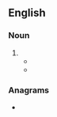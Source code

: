 ==English==

===Noun===
{{en-noun}}

# {{obsolete spelling of|en|chemist}}
#* {{quote-book
|en
|year=1661
|last=Boyle
|first=Robert
|authorlink=Robert Boyle
|chapter=THE CONCLUSION
|title={{w|The Sceptical Chymist|The Sceptical Chymist: or Chymico-Physical Doubts & Paradoxes, Touching the Spagyrist's Principles Commonly call'd Hypostatical, As they are wont to be Propos'd and Defended by the Generality of Alchymists. Whereunto is præmis'd Part of another Diſcourſe relating to the ſame Subject}}
|url=https://archive.org/details/scepticalchymis00BoylA/
|location=[[London]]
|publisher=J. Caldwell
|OCLC=
|pages=429-430
|pageurl=https://archive.org/details/scepticalchymis00BoylA/page/429/
|url2=https://en.wikisource.org/wiki/Sceptical_Chymist
|text=And indeed, when in the writings of ''Paracelſus'' I meet with ſuch Phantaſtick and Un-intelligible Diſcourſes as that Writer often puzzels and tyres his Reader with, father'd upon ſuch excellent Experiments, as though he ſeldom clearly teaches, I often find he knew ; me thinks the '''Chymiſts''', in their ſearches after truth, are not unlike the Navigators of ''Solomons Tarſhiſh'' Fleet, who brought home from their long and tedious Voyages, not only Gold, and Silver, and Ivory, but Apes and Peacocks too ; For ſo the Writings of ſeveral (for I ſay not, all) of your Hermetick Philoſophers preſent us, together with divers Subſtantial and noble Experiments, Theories, which either like Peacocks feathers make a great ſhew, but are neither ſolid nor uſeful ; or elſe like Apes, if they have ſome appearance of being rational, are blemiſh'd with ſome abſurdity or other, that when they are ''Attentively'' conſider'd, makes them appear Ridiculous.}}
#* {{quote-book|en|year=1842|author={{w|Letitia Elizabeth Landon}}|title=Lady Anne Granard|volume=3|page=91|text="Count, I have no physician, nor do I mean to have one. I paid more to those medical men at Brighton than is satisfactory to my conscience on reflection; but, as I took care of the prescription, I get my drugs from the '''chymists''', and make them up at home."}}

===Anagrams===
* {{anagrams|en|a=chimsty|tychism}}